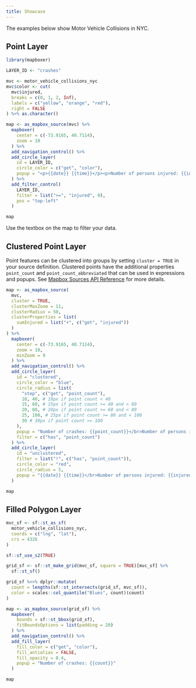 ```yaml
---
title: Showcase
---
```


The examples below show Motor Vehicle Collisions in NYC.

## Point Layer

```r
library(mapboxer)

LAYER_ID <- "crashes"

mvc <- motor_vehicle_collisions_nyc
mvc$color <- cut(
  mvc$injured,
  breaks = c(0, 1, 2, Inf),
  labels = c("yellow", "orange", "red"),
  right = FALSE
) %>% as.character()

map <- as_mapbox_source(mvc) %>%
  mapboxer(
    center = c(-73.9165, 40.7114),
    zoom = 10
  ) %>%
  add_navigation_control() %>%
  add_circle_layer(
    id = LAYER_ID,
    circle_color = c("get", "color"),
    popup = "<p>{{date}} {{time}}</p><p>Number of persons injured: {{injured}}</p>"
  ) %>%
  add_filter_control(
    LAYER_ID,
    filter = list(">=", "injured", 0),
    pos = "top-left"
  )

map
```

Use the textbox on the map to filter your data.

## Clustered Point Layer

Point features can be clustered into groups by setting `cluster = TRUE` in your source definition. Clustered points have the additional properties `point_count` and `point_count_abbreviated` that can be used in expressions and popups. See [Mapbox Sources API Reference](https://docs.mapbox.com/mapbox-gl-js/style-spec/sources/#geojson) for more details.

```r
map <- as_mapbox_source(
  mvc,
  cluster = TRUE,
  clusterMaxZoom = 11,
  clusterRadius = 50,
  clusterProperties = list(
    sumInjured = list("+", c("get", "injured"))
  )
) %>%
  mapboxer(
    center = c(-73.9165, 40.7114),
    zoom = 10,
    minZoom = 9
  ) %>%
  add_navigation_control() %>%
  add_circle_layer(
    id = "clustered",
    circle_color = "blue",
    circle_radius = list(
      "step", c("get", "point_count"),
      10, 40, # 10px if point count < 40
      15, 60, # 15px if point count >= 40 and < 60
      20, 80, # 20px if point count >= 60 and < 80
      25, 100, # 25px if point count >= 80 and < 100
      30 # 30px if point count >= 100
    ),
    popup = "Number of crashes: {{point_count}}</br>Number of persons injured: {{sumInjured}}",
    filter = c("has", "point_count")
  ) %>%
  add_circle_layer(
    id = "unclustered",
    filter = list("!", c("has", "point_count")),
    circle_color = "red",
    circle_radius = 5,
    popup = "{{date}} {{time}}</br>Number of persons injured: {{injured}}"
  )

map
```

## Filled Polygon Layer

```r
mvc_sf <- sf::st_as_sf(
  motor_vehicle_collisions_nyc,
  coords = c("lng", "lat"),
  crs = 4326
)

sf::sf_use_s2(TRUE)

grid_sf <- sf::st_make_grid(mvc_sf, square = TRUE)[mvc_sf] %>%
  sf::st_sf()

grid_sf %<>% dplyr::mutate(
  count = lengths(sf::st_intersects(grid_sf, mvc_sf)),
  color = scales::col_quantile("Blues", count)(count)
)

map <- as_mapbox_source(grid_sf) %>%
  mapboxer(
    bounds = sf::st_bbox(grid_sf),
    fitBoundsOptions = list(padding = 20)
  ) %>%
  add_navigation_control() %>%
  add_fill_layer(
    fill_color = c("get", "color"),
    fill_antialias = FALSE,
    fill_opacity = 0.4,
    popup = "Number of crashes: {{count}}"
  )

map
```
